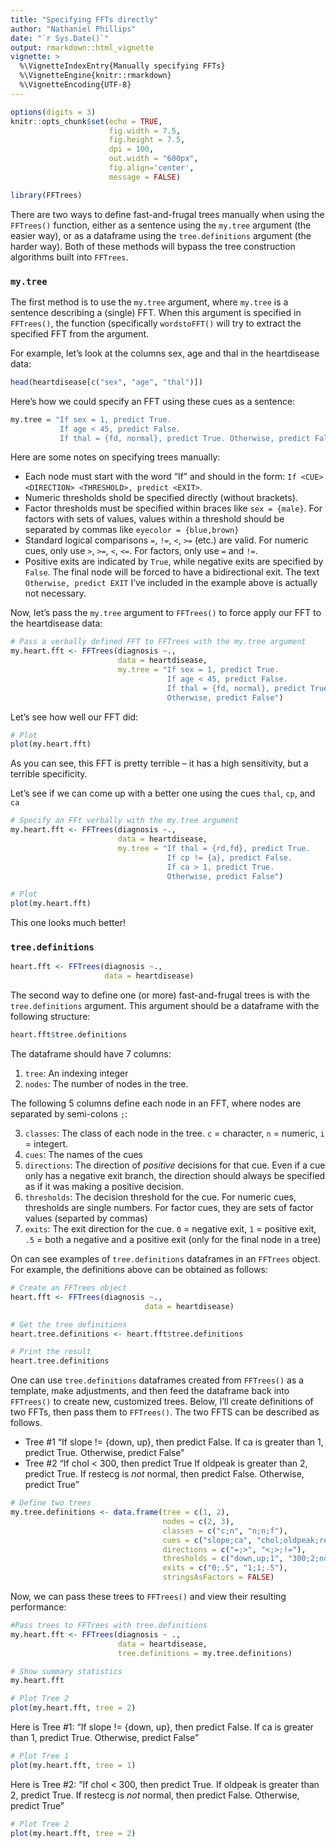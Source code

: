 ```yaml
---
title: "Specifying FFTs directly"
author: "Nathaniel Phillips"
date: "`r Sys.Date()`"
output: rmarkdown::html_vignette
vignette: >
  %\VignetteIndexEntry{Manually specifying FFTs}
  %\VignetteEngine{knitr::rmarkdown}
  %\VignetteEncoding{UTF-8}
---
```


```r
options(digits = 3)
knitr::opts_chunk$set(echo = TRUE, 
                      fig.width = 7.5, 
                      fig.height = 7.5, 
                      dpi = 100, 
                      out.width = "600px", 
                      fig.align='center', 
                      message = FALSE)
```


```r
library(FFTrees)
```

There are two ways to define fast-and-frugal trees manually when using the `FFTrees()` function, either as a sentence using the `my.tree` argument (the easier way), or as a dataframe using the `tree.definitions` argument (the harder way). Both of these methods will bypass the tree construction algorithms built into `FFTrees`.

### `my.tree`

The first method is to use the `my.tree` argument, where `my.tree` is a sentence describing a (single) FFT. When this argument is specified in `FFTrees()`, the function (specifically `wordstoFFT()` will try to extract the specified FFT from the argument.

For example, let's look at the columns sex, age and thal in the heartdisease data:

```r
head(heartdisease[c("sex", "age", "thal")])
```

Here's how we could specify an FFT using these cues as a sentence:

```r
my.tree = "If sex = 1, predict True.
           If age < 45, predict False. 
           If thal = {fd, normal}, predict True. Otherwise, predict False"
```

Here are some notes on specifying trees manually:

- Each node must start with the word "If" and should in the form: `If <CUE> <DIRECTION> <THRESHOLD>, predict <EXIT>`.
- Numeric thresholds shold be specified directly (without brackets).
- Factor thresholds must be specified within braces like `sex = {male}`. For factors with sets of values, values within a threshold should be separated by commas like `eyecolor = {blue,brown}`
- Standard logical comparisons `=`, `!=`, `<`, `>=` (etc.) are valid. For numeric cues, only use `>`, `>=`, `<`, `<=`. For factors, only use `=` and `!=`.
- Positive exits are indicated by `True`, while negative exits are specified by `False`. The final node will be forced to have a bidirectional exit. The text `Otherwise, predict EXIT` I've included in the example above is actually not necessary.


Now, let's pass the `my.tree` argument to `FFTrees()` to force apply our FFT to the heartdisease data:

```r
# Pass a verbally defined FFT to FFTrees with the my.tree argument
my.heart.fft <- FFTrees(diagnosis ~.,
                        data = heartdisease,
                        my.tree = "If sex = 1, predict True.
                                   If age < 45, predict False. 
                                   If thal = {fd, normal}, predict True. 
                                   Otherwise, predict False")
```

Let's see how well our FFT did:

```r
# Plot 
plot(my.heart.fft)
```

As you can see, this FFT is pretty terrible -- it has a high sensitivity, but a terrible specificity. 

Let's see if we can come up with a better one using the cues `thal`, `cp`, and `ca`

```r
# Specify an FFt verbally with the my.tree argument
my.heart.fft <- FFTrees(diagnosis ~.,
                        data = heartdisease,
                        my.tree = "If thal = {rd,fd}, predict True.
                                   If cp != {a}, predict False. 
                                   If ca > 1, predict True. 
                                   Otherwise, predict False")

# Plot 
plot(my.heart.fft)
```

This one looks much better!

### `tree.definitions`

```r
heart.fft <- FFTrees(diagnosis ~., 
                     data = heartdisease)
```

The second way to define one (or more) fast-and-frugal trees is with the `tree.definitions` argument. This argument should be a dataframe with the following structure:

```r
heart.fft$tree.definitions
```

The dataframe should have 7 columns:

1. `tree`: An indexing integer
2. `nodes`: The number of nodes in the tree.

The following 5 columns define each node in an FFT, where nodes are separated by semi-colons `;`:

3. `classes`: The class of each node in the tree. `c` = character, `n` = numeric, `i` = integert.
4. `cues`: The names of the cues
5. `directions`: The direction of *positive* decisions for that cue. Even if a cue only has a negative exit branch, the direction should always be specified as if it was making a positive decision.
6. `thresholds`: The decision threshold for the cue. For numeric cues, thresholds are single numbers. For factor cues, they are sets of factor values (separted by commas)
7. `exits`: The exit direction for the cue. `0` = negative exit, `1` = positive exit, `.5` = both a negative and a positive exit (only for the final node in a tree)

On can see examples of `tree.definitions` dataframes in an `FFTrees` object. For example, the definitions above can be obtained as follows:

```r
# Create an FFTrees object
heart.fft <- FFTrees(diagnosis ~., 
                              data = heartdisease)

# Get the tree definitions
heart.tree.definitions <- heart.fft$tree.definitions

# Print the result
heart.tree.definitions
```

One can use `tree.definitions` dataframes created from `FFTrees()` as a template, make adjustments, and then feed the dataframe back into `FFTrees()` to create new, customized trees. Below, I'll create definitions of two FFTs, then pass them to `FFTrees()`. The two FFTS can be described as follows. 

- Tree \#1 "If slope != {down, up}, then predict False. If ca is greater than 1, predict True. Otherwise, predict False "
- Tree \#2 "If chol < 300, then predict True If oldpeak is greater than 2, predict True. If restecg is *not* normal, then predict False. Otherwise, predict True"

```r
# Define two trees
my.tree.definitions <- data.frame(tree = c(1, 2),
                                  nodes = c(2, 3),
                                  classes = c("c;n", "n;n;f"),
                                  cues = c("slope;ca", "chol;oldpeak;restecg"),
                                  directions = c("=;>", "<;>;!="),
                                  thresholds = c("down,up;1", "300;2;normal"),
                                  exits = c("0;.5", "1;1;.5"), 
                                  stringsAsFactors = FALSE)
```

Now, we can pass these trees to `FFTrees()` and view their resulting performance:

```r
#Pass trees to FFTrees with tree.definitions
my.heart.fft <- FFTrees(diagnosis ~ .,
                        data = heartdisease,
                        tree.definitions = my.tree.definitions)

# Show summary statistics
my.heart.fft

# Plot Tree 2
plot(my.heart.fft, tree = 2)

```


Here is Tree \#1: "If slope != {down, up}, then predict False. If ca is greater than 1, predict True. Otherwise, predict False"

```r
# Plot Tree 1
plot(my.heart.fft, tree = 1)
```


Here is Tree \#2: "If chol < 300, then predict True. If oldpeak is greater than 2, predict True. If restecg is *not* normal, then predict False. Otherwise, predict True"

```r
# Plot Tree 2
plot(my.heart.fft, tree = 2)
```
